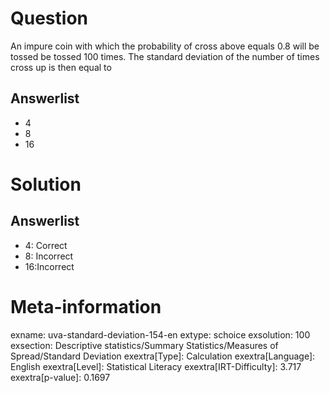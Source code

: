 Question
========

An impure coin with which the probability of cross above equals 0.8 will be tossed be tossed 100 times. The standard deviation of the number of times cross up is then equal to

Answerlist
----------

* 4
* 8
* 16

Solution
========

Answerlist
----------

* 4: Correct
* 8: Incorrect
* 16:Incorrect

Meta-information
================
exname: uva-standard-deviation-154-en
extype: schoice
exsolution: 100
exsection: Descriptive statistics/Summary Statistics/Measures of Spread/Standard Deviation
exextra[Type]: Calculation
exextra[Language]: English
exextra[Level]: Statistical Literacy
exextra[IRT-Difficulty]: 3.717
exextra[p-value]: 0.1697
